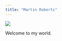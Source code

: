 ```yaml
---
title: "Martin Roberts"
---
```

![](static//Users/dokoissho/GitHub/mroberts.github.io/index_files/martin-chappie.jpg)

Welcome to my world.